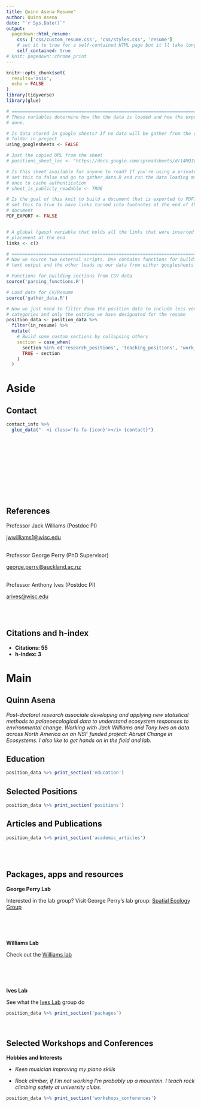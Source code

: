 ```yaml
---
title: Quinn Asena Resume"
author: Quinn Asena
date: "`r Sys.Date()`"
output:
  pagedown::html_resume:
    css: ['css/custom_resume.css', 'css/styles.css', 'resume']
    # set it to true for a self-contained HTML page but it'll take longer to render
    self_contained: true
# knit: pagedown::chrome_print    
---
```



```r
knitr::opts_chunk$set(
  results='asis', 
  echo = FALSE
)
library(tidyverse)
library(glue)

# ======================================================================
# These variables determine how the the data is loaded and how the exports are
# done.

# Is data stored in google sheets? If no data will be gather from the csvs/
# folder in project
using_googlesheets <- FALSE

# Just the copied URL from the sheet
# positions_sheet_loc <- "https://docs.google.com/spreadsheets/d/14MQICF2F8-vf8CKPF1m4lyGKO6_thG-4aSwat1e2TWc"

# Is this sheet available for anyone to read? If you're using a private sheet
# set this to false and go to gather_data.R and run the data loading manually
# once to cache authentication
# sheet_is_publicly_readable <- TRUE

# Is the goal of this knit to build a document that is exported to PDF? If so
# set this to true to have links turned into footnotes at the end of the
# document
PDF_EXPORT <- FALSE


# A global (gasp) variable that holds all the links that were inserted for
# placement at the end
links <- c()

# ======================================================================
# Now we source two external scripts. One contains functions for building the
# text output and the other loads up our data from either googlesheets or csvs

# Functions for building sections from CSV data
source('parsing_functions.R') 

# Load data for CV/Resume
source('gather_data.R')

# Now we just need to filter down the position data to include less verbose
# categories and only the entries we have designated for the resume
position_data <- position_data %>% 
  filter(in_resume) %>% 
  mutate(
    # Build some custom sections by collapsing others
    section = case_when(
      section %in% c('research_positions', 'teaching_positions', 'work_positions') ~ 'positions', 
      TRUE ~ section
    )
  ) 
```



Aside
================================================================================


Contact {#contact}
--------------------------------------------------------------------------------

```r
contact_info %>% 
  glue_data("- <i class='fa fa-{icon}'></i> {contact}")
```


<br>
<br>
<br>
<br>
<br>
<br>
<br>
<br>
<br>

<!-- Online Resources {#onlineresources} -->
<!-- -------------------------------------------------------------------------------- -->

<!-- - Workshop: [Quarto for Colaboration](https://github.com/QuinnAsena/resbaz2022) -->

<!-- - `fisheR`: R package for calculating Fisher's Information on time-series. Available at [github](https://github.com/UoA-eResearch/fisheR). -->

<!-- - `app:` [Population growth](https://quinnasena.shinyapps.io/r_logistic/) -->

<!-- - `app:` [Population growth for lecture](https://quinnasena.shinyapps.io/growth_app/) -->

<!-- - Lecture: [Ecological modelling](https://quinnasena.github.io/growth_lecture/pop_growth.html#1) -->

<!-- <br> -->
<!-- <br> -->
<!-- <br> -->
<!-- <br> -->
<!-- <br> -->
<!-- <br> -->
<!-- <br> -->

References {#references}
--------------------------------------------------------------------------------

Professor Jack Williams (Postdoc PI)

[jwwilliams1@wisc.edu](jwwilliams1@wisc.edu)
<br>
<br>

Professor George Perry (PhD Supervisor)

[george.perry@auckland.ac.nz](george.perry@auckland.ac.nz)
<br>
<br>

Professor Anthony Ives (Postdoc PI)

[arives@wisc.edu](arives@wisc.edu)

<!-- Associate Professor Janet M Wilmshurst -->

<!-- [janet.wilmshurst@auckland.ac.nz](janet.wilmshurst@auckland.ac.nz) -->
<br>
<br>

<!-- Associate Professor Giovanni Coco -->

<!-- [g.coco@auckland.ac.nz](g.coco@auckland.ac.nz) -->


Citations and h-index
--------------------------------------------------------------------------------

- **Citations: 55**
- **h-index: 3**




Main
================================================================================

Quinn Asena {#title}
--------------------------------------------------------------------------------

_Post-doctoral research associate developing and applying new statistical methods to palaeoecological data to understand ecosystem responses to environmental change. Working with Jack Williams and Tony Ives on data across North America on an NSF funded project: Abrupt Change in Ecosystems. I also like to get hands on in the field and lab._

Education {data-icon=graduation-cap data-concise=true}
--------------------------------------------------------------------------------

```r
position_data %>% print_section('education')
```

Selected Positions {data-icon=book-open}
--------------------------------------------------------------------------------

```r
position_data %>% print_section('positions')
```

Articles and Publications {data-icon=chess}
--------------------------------------------------------------------------------


```r
position_data %>% print_section('academic_articles')
```
<br>
<br>



Packages, apps and resources {data-icon=robot}
--------------------------------------------------------------------------------

::: aside
__George Perry Lab__

Interested in the lab group?
Visit George Perry's lab group: [Spatial Ecology Group](https://spatialecol.com/)

<br>
<br>
<br>

__Williams Lab__

Check out the [Williams lab](https://williamspaleolab.github.io/)

<br>
<br>
<br>

__Ives Lab__

See what the [Ives Lab](https://ives.labs.wisc.edu/) group do


:::

```r
position_data %>% print_section('packages')

```

<br>

Selected Workshops and Conferences {data-icon=book}
--------------------------------------------------------------------------------

::: aside

__Hobbies and Interests__

- _Keen musician improving my piano skills_
<br>

- _Rock climber, if I'm not working I'm probably up a mountain. I teach rock climbing safety at university clubs._
:::

```r
position_data %>% print_section('workshops_conferences')
```









